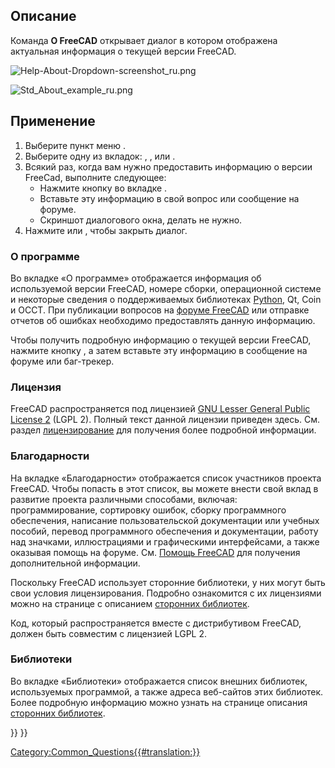 <languages/>

<div class="mw-translate-fuzzy">
{{Docnav/ru
|[[Std_FreeCADFAQ/ru|Команда "Часто задаваемые вопросы по FreeCAD"]]
|[[Std_WhatsThis/ru|Команда "Что это?"]]
|[[Std_Help_Menu/ru|Меню "Справка"]]
|IconL=Std_FreeCADFAQ.svg
|IconR=Std_WhatsThis.svg
|IconC=Freecad.svg
}}
</div>

{{GuiCommand/ru
|Name/ru=О FreeCAD
|Name=Std_About
|Workbenches=Все
|MenuLocation=Справка → О FreeCAD
}}

<span id="Description"></span>
==Описание==

Команда '''О FreeCAD''' открывает диалог в котором отображена актуальная информация о текущей версии FreeCAD.

[[File:Help-About-Dropdown-screenshot_ru.png]]
{{Caption|Активация диалога через меню {{MenuCommand|Справка → [[Image:Std_About.svg|16px]] О FreeCAD}}}}

[[File:Std_About_example_ru.png]]
{{Caption|Диалог "О программе"}}

{{VeryImportantMessage|'''Внимание''': Не делайте скриншот диалога! Вместо этого нажмите на кнопку {{Button|Скопировать в буфер обмена}}, после чего вставьте текст из буфера обмена в ваше сообщение на форуме.}}

<span id="Usage"></span>
==Применение==

# Выберите пункт меню {{MenuCommand|Help → [[Image:Std_About.svg|16px]] О FreeCad}}.
# Выберите одну из вкладок: {{MenuCommand|О программе}}, {{MenuCommand|Благодарности}}, {{MenuCommand|Лицензия}} или {{MenuCommand|Библиотеки}}.
# Всякий раз, когда вам нужно предоставить информацию о версии FreeCad, выполните следующее:
#* Нажмите кнопку {{Button|Скопировать в буфер обмена}} во вкладке {{MenuCommand|О программе}}.
#* Вставьте эту информацию в свой вопрос или сообщение на форуме.
#* Скриншот диалогового окна, делать не нужно.
# Нажмите {{KEY|Esc}} или {{Button|OK}}, чтобы закрыть диалог.

<span id="About"></span>
===О программе===

Во вкладке «О программе» отображается информация об используемой версии FreeCAD, номере сборки, операционной системе и некоторые сведения о поддерживаемых библиотеках [[Python/ru|Python]], Qt, Coin и OCCT. При публикации вопросов на [http://forum.freecadweb.org/viewtopic.php?f=3&t=2264 форуме FreeCAD] или отправке отчетов об ошибках необходимо предоставлять данную информацию.

Чтобы получить подробную информацию о текущей версии FreeCAD, нажмите кнопку {{Button|Скопировать в буфер обмена}}, а затем вставьте эту информацию в сообщение на форуме или баг-трекер.

{{Code|lang=text|code=
OS: Windows 11 build 22621
Word size of FreeCAD: 64-bit
Version: 0.21.2.33771 (Git)
Build type: Release
Branch: releases/FreeCAD-0-21
Hash: b9bfa5c5507506e4515816414cd27f4851d00489
Python 3.8.10, Qt 5.15.2, Coin 4.0.1, Vtk 8.2.0, OCC 7.6.3
Locale: English/United States (en_US)
Installed mods: 
  * fasteners 0.5.0
  * sheetmetal 0.3.16
}}

<span id="License"></span>
===Лицензия===

<div class="mw-translate-fuzzy">
FreeCAD распространяется под лицензией [https://en.wikipedia.org/wiki/GNU_Lesser_General_Public_License GNU Lesser General Public License 2] (LGPL 2). Полный текст данной лицензии приведен здесь. См. раздел [[License/ru|лицензирование]] для получения более подробной информации.
</div>

<span id="Credits"></span>
===Благодарности===

На вкладке «Благодарности» отображается список участников проекта FreeCAD. Чтобы попасть в этот список, вы можете внести свой вклад в развитие проекта различными способами, включая: программирование, сортировку ошибок, сборку программного обеспечения, написание пользовательской документации или учебных пособий, перевод программного обеспечения и документации, работу над значками, иллюстрациями и графическими интерфейсами, а также оказывая помощь на форуме. См. [[Help_FreeCAD/ru|Помощь FreeCAD]] для получения дополнительной информации.

Поскольку FreeCAD использует сторонние библиотеки, у них могут быть свои условия лицензирования. Подробно ознакомится с их лицензиями можно на странице с описанием [[Third_Party_Libraries/ru|сторонних библиотек]].

Код, который распространяется вместе с дистрибутивом FreeCAD, должен быть совместим с лицензией LGPL 2.

<span id="Libraries"></span>
===Библиотеки===

Во вкладке «Библиотеки» отображается список внешних библиотек, используемых программой, а также адреса веб-сайтов этих библиотек. Более подробную информацию можно узнать на странице описания [[Third_Party_Libraries/ru|сторонних библиотек]].


<div class="mw-translate-fuzzy">
{{Docnav/ru
|[[Std_FreeCADFAQ/ru|Команда "Часто задаваемые вопросы по FreeCAD"]]
|[[Std_WhatsThis/ru|Команда "Что это?"]]
|[[Std_Help_Menu/ru|Меню "Справка"]]
|IconL=Std_FreeCADFAQ.svg
|IconR=Std_WhatsThis.svg
|IconC=Freecad.svg
}}
</div>

[[Category:Common_Questions{{#translation:}}]]
{{Std_Base_navi{{#translation:}}}}
{{Userdocnavi{{#translation:}}}}